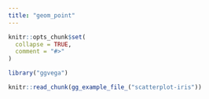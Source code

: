 ```yaml
---
title: "geom_point"
---
```


```r
knitr::opts_chunk$set(
  collapse = TRUE,
  comment = "#>"
)
```

```r
library("ggvega")
```

```r
knitr::read_chunk(gg_example_file_("scatterplot-iris"))
```
